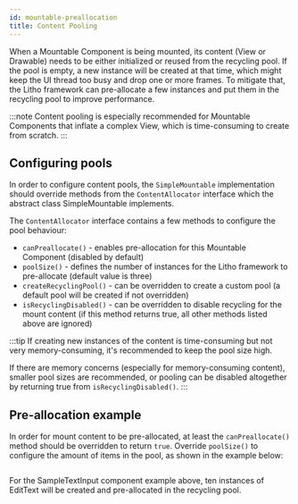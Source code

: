 ```yaml
---
id: mountable-preallocation
title: Content Pooling
---
```


When a Mountable Component is being mounted, its content (View or Drawable) needs to be either initialized or reused from the recycling pool. If the pool is empty, a new instance will be created at that time, which might keep the UI thread too busy and drop one or more frames. To mitigate that, the Litho framework can pre-allocate a few instances and put them in the recycling pool to improve performance.

:::note
Content pooling is especially recommended for Mountable Components that inflate a complex View, which is time-consuming to create from scratch.
:::

## Configuring pools

In order to configure content pools, the `SimpleMountable` implementation should override methods from the `ContentAllocator` interface which the abstract class SimpleMountable implements.

The `ContentAllocator` interface contains a few methods to configure the pool behaviour:

* `canPreallocate()` - enables pre-allocation for this Mountable Component (disabled by default)
* `poolSize()` - defines the number of instances for the Litho framework to pre-allocate (default value is three)
* `createRecyclingPool()` - can be overridden to create a custom pool (a default pool will be created if not overridden)
* `isRecyclingDisabled()` - can be overridden to disable recycling for the mount content (if this method returns true, all other methods listed above are ignored)

:::tip
If creating new instances of the content is time-consuming but not very memory-consuming, it's recommended to keep the pool size high.

If there are memory concerns (especially for memory-consuming content), smaller pool sizes are recommended, or pooling can be disabled altogether by returning true from `isRecyclingDisabled()`.
:::

## Pre-allocation example

In order for mount content to be pre-allocated, at least the `canPreallocate()` method should be overridden to return `true`. Override `poolSize()` to configure the amount of items in the pool, as shown in the example below:

```kotlin file=sample/src/main/java/com/facebook/samples/litho/kotlin/mountables/SampleTextInput.kt start=start_preallocation_example end=end_preallocation_example
```

For the SampleTextInput component example above, ten instances of EditText will be created and pre-allocated in the recycling pool.
